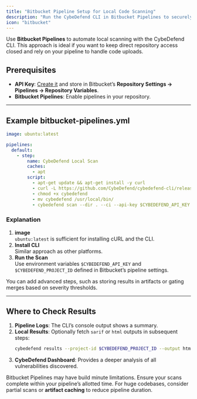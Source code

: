 ```yaml
---
title: "Bitbucket Pipeline Setup for Local Code Scanning"
description: "Run the CybeDefend CLI in Bitbucket Pipelines to securely upload and scan your repository code."
icon: "bitbucket"
---
```


Use **Bitbucket Pipelines** to automate local scanning with the CybeDefend CLI. This approach is ideal if you want to keep direct repository access closed and rely on your pipeline to handle code uploads.

## Prerequisites

- **API Key**: [Create it](/alpha/code-scanning/local-code-scanning/introduction-api-key) and store in Bitbucket’s **Repository Settings → Pipelines → Repository Variables**.
- **Bitbucket Pipelines**: Enable pipelines in your repository.

---

## Example bitbucket-pipelines.yml

```yaml
image: ubuntu:latest

pipelines:
  default:
    - step:
        name: CybeDefend Local Scan
        caches:
          - apt
        script:
          - apt-get update && apt-get install -y curl
          - curl -L https://github.com/CybeDefend/cybedefend-cli/releases/download/v1.0.0/cybedefend-linux-amd64 -o cybedefend
          - chmod +x cybedefend
          - mv cybedefend /usr/local/bin/
          - cybedefend scan --dir . --ci --api-key $CYBEDEFEND_API_KEY --project-id $CYBEDEFEND_PROJECT_ID
```

### Explanation

1. **image**  
   `ubuntu:latest` is sufficient for installing cURL and the CLI.  
2. **Install CLI**  
   Similar approach as other platforms.  
3. **Run the Scan**  
   Use environment variables `$CYBEDEFEND_API_KEY` and `$CYBEDEFEND_PROJECT_ID` defined in Bitbucket’s pipeline settings.

<Note>
You can add advanced steps, such as storing results in artifacts or gating merges based on severity thresholds.
</Note>

---

## Where to Check Results

1. **Pipeline Logs**: The CLI’s console output shows a summary.  
2. **Local Results**: Optionally fetch `sarif` or `html` outputs in subsequent steps:
   ```bash
   cybedefend results --project-id $CYBEDEFEND_PROJECT_ID --output html --filename bitbucket-scan.html
   ```
3. **CybeDefend Dashboard**: Provides a deeper analysis of all vulnerabilities discovered.

<Warning>
Bitbucket Pipelines may have build minute limitations. Ensure your scans complete within your pipeline’s allotted time.
</Warning>

<Tip>
For huge codebases, consider partial scans or <strong>artifact caching</strong> to reduce pipeline duration.
</Tip>